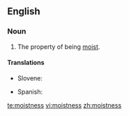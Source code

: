==English==

===Noun===
{{en-noun|-}}

# The property of being [[moist]].

====Translations====
{{trans-top|moistness}}
* Slovene: {{t-|sl|vlažnost|alt=vlážnost}}
{{trans-mid}}
* Spanish: {{t|es|humedad|f}}
{{trans-bottom}}

[[te:moistness]]
[[vi:moistness]]
[[zh:moistness]]